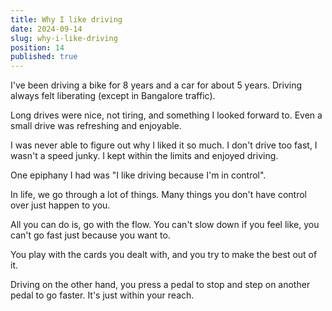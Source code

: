 ```yaml
---
title: Why I like driving
date: 2024-09-14
slug: why-i-like-driving
position: 14
published: true
---
```


I've been driving a bike for 8 years and a car for about 5 years. Driving always felt liberating (except in Bangalore traffic). 

Long drives were nice, not tiring, and something I looked forward to. Even a small drive was refreshing and enjoyable. 

I was never able to figure out why I liked it so much. I don't drive too fast, I wasn't a speed junky. I kept within the limits and enjoyed driving. 

One epiphany I had was "I like driving because I'm in control".

In life, we go through a lot of things. Many things you don't have control over just happen to you. 

All you can do is, go with the flow. You can't slow down if you feel like, you can't go fast just because you want to. 

You play with the cards you dealt with, and you try to make the best out of it. 

Driving on the other hand, you press a pedal to stop and step on another pedal to go faster. It's just within your reach. 
